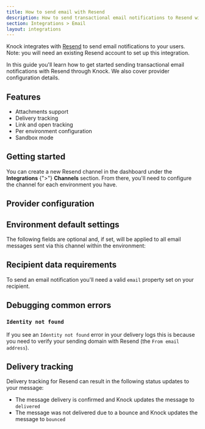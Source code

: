 ```yaml
---
title: How to send email with Resend
description: How to send transactional email notifications to Resend with Knock.
section: Integrations > Email
layout: integrations
---
```


Knock integrates with [Resend](https://resend.com/) to send email notifications to your users. Note: you will need an existing Resend account to set up this integration.

In this guide you'll learn how to get started sending transactional email notifications with Resend through Knock. We also cover provider configuration details.

## Features

- Attachments support
- Delivery tracking
- Link and open tracking
- Per environment configuration
- Sandbox mode

## Getting started

You can create a new Resend channel in the dashboard under the **Integrations** {">"} **Channels** section. From there, you'll need to configure the channel for each environment you have.

## Provider configuration

<Attributes>
  <Attribute
    name="API key"
    type="string*"
    description="The API key for your Resend account, available from your Resend dashboard"
  />
  <Attribute
    name="From email address"
    type="string | liquid*"
    description="The sender email address (can use Liquid tags)"
  />
  <Attribute
    name="From name"
    type="string | liquid"
    description="The sender name (can use Liquid tags)"
  />
  <Attribute
    name="JSON overrides"
    type="string | liquid"
    description="Provider API's parameter overrides"
  />
</Attributes>

## Environment default settings

The following fields are optional and, if set, will be applied to all email messages sent via this channel within the environment:

<Attributes>
  <Attribute
    name="Reply-to address"
    type="string | liquid"
    description="The reply-to email address (can use Liquid tags)"
  />
  <Attribute
    name="CC address"
    type="string | liquid"
    description="The cc email address (can use Liquid tags)"
  />
  <Attribute
    name="BCC address"
    type="string | liquid"
    description="The bcc email address (can use Liquid tags)"
  />
</Attributes>

## Recipient data requirements

To send an email notification you'll need a valid `email` property set on your recipient.

## Debugging common errors

### `Identity not found`

If you see an `Identity not found` error in your delivery logs this is because you need to verify your sending domain with Resend (the `From email address`).

## Delivery tracking

Delivery tracking for Resend can result in the following status updates to your message:

- The message delivery is confirmed and Knock updates the message to `delivered`
- The message was not delivered due to a bounce and Knock updates the message to `bounced`
